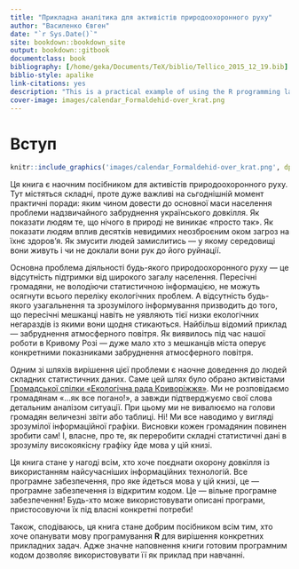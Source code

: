 ```yaml
--- 
title: "Прикладна аналітика для активістів природоохоронного руху"
author: "Василенко Євген"
date: "`r Sys.Date()`"
site: bookdown::bookdown_site
output: bookdown::gitbook
documentclass: book
bibliography: [/home/geka/Documents/TeX/biblio/Tellico_2015_12_19.bib]
biblio-style: apalike
link-citations: yes
description: "This is a practical example of using the R programming language to environmental protection activism. All examples based on practical cases of Public Association «Ecological Council of Kryvorizhzhya» (Ukraine)"
cover-image: images/calendar_Formaldehid-over_krat.png
---
```


# Вступ{-}

```r
knitr::include_graphics('images/calendar_Formaldehid-over_krat.png', dpi = NA)
```

Ця книга є наочним посібником для активістів природоохоронного руху. Тут містяться складні, проте дуже важливі на сьгоднішній момент практичні поради: яким чином довести до основної маси населення проблеми надзвичайного забруднення українського довкілля. Як показати людям те, що нічого в природі не виникає «просто так». Як показати людям вплив десятків невидимих неозброєним оком загроз на їхнє здоров'я. Як змусити людей замислитись --- у якому середовищі вони живуть і чи не доклали вони рук до його руйнації.

Основна проблема діяльності будь-якого природоохоронного руху --- це відсутність підтримки від широкого загалу населення. Пересічні громадяни, не володіючи статистичною інформацією, не можуть осягнути всього переліку екологічних проблем. А відсутність будь-якого узагальнення та зрозумілого інформування призводить до того, що пересічні мешканці навіть не уявляють тієї низки екологічних негараздів із якими вони щодня стикаються. Найбільш відомий приклад --- забруднення атмосферного повітря. Як виявилось під час нашої роботи в Кривому Розі --- дуже мало хто з мешканців міста оперує конкретними показниками забруднення атмосферного повітря.

Одним зі шляхів вирішення цієї проблеми є наочне доведення до людей складних статистичних даних. Саме цей шлях було обрано активістами [Громадської спілки «Екологічна рада Криворіжжя»](http://ecorada.org/). Ми не розповідаємо громадянам «...як все погано!», а завжди підтверджуємо свої слова детальним аналізом ситуації. При цьому ми не вивалюємо на голови громадян величезні звіти або таблиці. Ні! Ми все наводимо у вигляді зрозумілої інформаційної графіки. Висновки кожен громадянин повинен зробити сам! І, власне, про те, як переробити складні статистичні дані в зрозумілу високоякісну графіку йде мова у цій книзі.

Ця книга стане у нагоді всім, хто хоче поєднати охорону довкілля із використанням найсучасніших інформаційних технологій. Все програмне забезпечення, про яке йдеться мова у цій книзі, це --- програмне забезпечення із відкритим кодом. Це --- вільне програмне забезпечення! Будь-хто може використовувати описані програми, пристосовуючи їх під власні конкретні потреби!

Також, сподіваюсь, ця книга стане добрим посібником всім тим, хто хоче опанувати мову програмування **R** для вирішення конкретних прикладних задач. Адже значне наповнення книги готовим програмним кодом дозволяє використовувати її як приклад при навчанні.